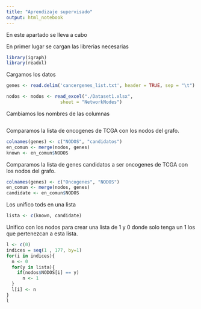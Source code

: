 ---
title: "Aprendizaje supervisado"
output: html_notebook
---

En este apartado se lleva a cabo  

En primer lugar se cargan las librerias necesarias
```{r}
library(igraph)
library(readxl)
```

Cargamos los datos
```{r}

genes <- read.delim('cancergenes_list.txt', header = TRUE, sep = "\t")

nodos <- nodos <- read_excel("./Dataset1.xlsx", 
                    sheet = "NetworkNodes")
```
Cambiamos los nombres de las columnas
```{r}

```

Comparamos la lista de oncogenes de TCGA con los nodos del grafo. 
```{r}
colnames(genes) <- c("NODOS", "candidatos")
en_comun <- merge(nodos, genes)
known <- en_comun$NODOS
```
Comparamos la lista de genes candidatos a ser oncogenes de TCGA con los nodos del grafo.
```{r}
colnames(genes) <- c("Oncogenes", "NODOS")
en_comun <- merge(nodos, genes)
candidate <- en_comun$NODOS
```
Los unifico tods en una lista
```{r}
lista <- c(known, candidate)
```
Unifico con los nodos para crear una lista de 1 y 0 donde solo tenga un 1 los que pertenezcan a esta lista. 
```{r}
l <- c(0)
indices = seq(1 , 177, by=1)
for(i in indices){
  n <- 0
  for(y in lista){
    if(nodos$NODOS[i] == y)
      n <- 1
  }
  l[i] <- n
}
l
```
